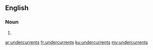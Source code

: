 ==English==

===Noun===
{{head|en|plural}}

# {{plural of|undercurrent|lang=en}}

[[ar:undercurrents]]
[[fr:undercurrents]]
[[ku:undercurrents]]
[[my:undercurrents]]